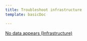 ```yaml
---
title: Troubleshoot infrastructure
template: basicDoc

---
```


[No data appears (Infrastructure)](/docs/infrastructure/infrastructure-troubleshooting/troubleshoot-infrastructure/no-data-appears-infrastructure)
